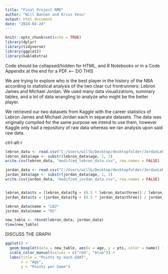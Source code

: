 ---
title: "Final Project RMD"
author: "Will Bannon and Kriss Vesu"
output: html_document
date: "2024-04-24"
---

```{r setup, include=FALSE}
knitr::opts_chunk$set(echo = TRUE)
library(dplyr)
library(tidyverse)
library(ggplot2)
library(kableExtra)
```
Code should be collapsed/hidden for HTML, and R Notebooks or in a Code Appendix at the end for a PDF.<----
DO THIS



  We are trying to explore who is the best player in the history of the NBA according to statistical analysis of the two clear cut frontrunners: Lebron James and Michael Jordan. We used many data visualizations, summary tables, and a lot of data wrangling to analyze who might be the better player. 

  We retrieved our two datasets from Kaggle with the career statistics of Lebron James and Michael Jordan each in separate datasets. The data was originally compiled for the same purpose we intend to use them, however Kaggle only had a repository of raw data whereas we ran analysis upon said raw data.

ctrl-alt-i


```{r data wrangling}
lebron_data <- read.csv("C:/Users/willb/Desktop/desktopfolder/JordanLebronDataset/lebron_career.csv")
lebron_data$age <- substr(lebron_data$age, 1, 2)
write.csv(lebron_data, "modified_lebron_data.csv", row.names = FALSE)

jordan_data <- read.csv("C:/Users/willb/Desktop/desktopfolder/JordanLebronDataset/jordan_career.csv")
jordan_data$age <- substr(jordan_data$age, 1, 2)
write.csv(jordan_data, "modified_jordan_data.csv", row.names = FALSE)


lebron_data$ts = (lebron_data$fg + (0.5 * lebron_data$three)) / lebron_data$fga
jordan_data$ts = (jordan_data$fg + (0.5 * jordan_data$three)) / jordan_data$fga

lebron_data$name = "LBJ"
jordan_data$name = "MJ"

new_table <- rbind(lebron_data, jordan_data)
View(new_table)

```


DISCUSS THE GRAPH
```{r}
ggplot() +
  geom_boxplot(data = new_table, aes(x = age, y = pts, color = name)) +
  scale_color_manual(values = c("red", "blue")) +
  labs(title = "Points by each GOAT",
       x = "Age",
       y = "Points per Game")
```

